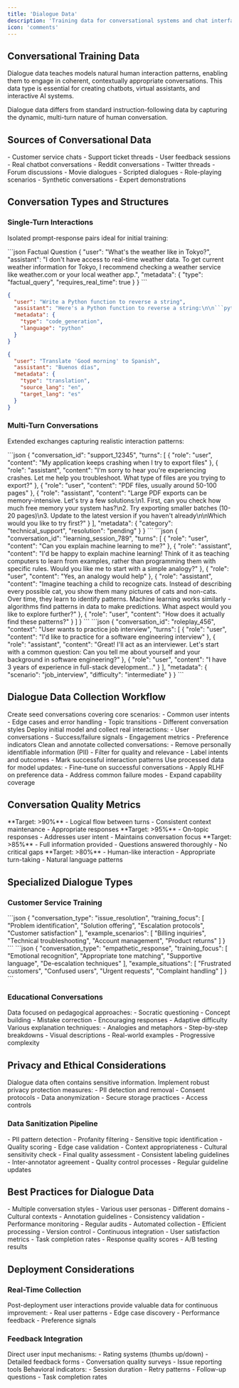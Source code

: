 ```yaml
---
title: 'Dialogue Data'
description: 'Training data for conversational systems and chat interfaces'
icon: 'comments'
---
```


## Conversational Training Data

Dialogue data teaches models natural human interaction patterns, enabling them to engage in coherent, contextually appropriate conversations. This data type is essential for creating chatbots, virtual assistants, and interactive AI systems.

<Note>
Dialogue data differs from standard instruction-following data by capturing the dynamic, multi-turn nature of human conversation.
</Note>

## Sources of Conversational Data

<CardGroup cols={3}>
<Card title="Live Interactions" icon="users">
  - Customer service chats
  - Support ticket threads
  - User feedback sessions
  - Real chatbot conversations
</Card>

<Card title="Public Datasets" icon="database">
  - Reddit conversations
  - Twitter threads
  - Forum discussions
  - Movie dialogues
</Card>

<Card title="Custom Creation" icon="pen">
  - Scripted dialogues
  - Role-playing scenarios
  - Synthetic conversations
  - Expert demonstrations
</Card>
</CardGroup>

## Conversation Types and Structures

### Single-Turn Interactions

Isolated prompt-response pairs ideal for initial training:

<CodeGroup>
```json Factual Question
{
  "user": "What's the weather like in Tokyo?",
  "assistant": "I don't have access to real-time weather data. To get current weather information for Tokyo, I recommend checking a weather service like weather.com or your local weather app.",
  "metadata": {
    "type": "factual_query",
    "requires_real_time": true
  }
}
```

```json Coding Help
{
  "user": "Write a Python function to reverse a string",
  "assistant": "Here's a Python function to reverse a string:\n\n```python\ndef reverse_string(s):\n    return s[::-1]\n\n# Example usage:\nprint(reverse_string('hello'))  # Output: 'olleh'\n```",
  "metadata": {
    "type": "code_generation",
    "language": "python"
  }
}
```

```json Translation
{
  "user": "Translate 'Good morning' to Spanish",
  "assistant": "Buenos días",
  "metadata": {
    "type": "translation",
    "source_lang": "en",
    "target_lang": "es"
  }
}
```
</CodeGroup>

### Multi-Turn Conversations

Extended exchanges capturing realistic interaction patterns:

<Tabs>
<Tab title="Support Conversation">
```json
{
  "conversation_id": "support_12345",
  "turns": [
    {
      "role": "user",
      "content": "My application keeps crashing when I try to export files"
    },
    {
      "role": "assistant",
      "content": "I'm sorry to hear you're experiencing crashes. Let me help you troubleshoot. What type of files are you trying to export?"
    },
    {
      "role": "user",
      "content": "PDF files, usually around 50-100 pages"
    },
    {
      "role": "assistant",
      "content": "Large PDF exports can be memory-intensive. Let's try a few solutions:\n1. First, can you check how much free memory your system has?\n2. Try exporting smaller batches (10-20 pages)\n3. Update to the latest version if you haven't already\n\nWhich would you like to try first?"
    }
  ],
  "metadata": {
    "category": "technical_support",
    "resolution": "pending"
  }
}
```
</Tab>

<Tab title="Educational Dialogue">
```json
{
  "conversation_id": "learning_session_789",
  "turns": [
    {
      "role": "user",
      "content": "Can you explain machine learning to me?"
    },
    {
      "role": "assistant",
      "content": "I'd be happy to explain machine learning! Think of it as teaching computers to learn from examples, rather than programming them with specific rules. Would you like me to start with a simple analogy?"
    },
    {
      "role": "user",
      "content": "Yes, an analogy would help"
    },
    {
      "role": "assistant",
      "content": "Imagine teaching a child to recognize cats. Instead of describing every possible cat, you show them many pictures of cats and non-cats. Over time, they learn to identify patterns. Machine learning works similarly - algorithms find patterns in data to make predictions. What aspect would you like to explore further?"
    },
    {
      "role": "user",
      "content": "How does it actually find these patterns?"
    }
  ]
}
```
</Tab>

<Tab title="Role-Based Dialogue">
```json
{
  "conversation_id": "roleplay_456",
  "context": "User wants to practice job interview",
  "turns": [
    {
      "role": "user",
      "content": "I'd like to practice for a software engineering interview"
    },
    {
      "role": "assistant",
      "content": "Great! I'll act as an interviewer. Let's start with a common question: Can you tell me about yourself and your background in software engineering?"
    },
    {
      "role": "user",
      "content": "I have 3 years of experience in full-stack development..."
    }
  ],
  "metadata": {
    "scenario": "job_interview",
    "difficulty": "intermediate"
  }
}
```
</Tab>
</Tabs>

## Dialogue Data Collection Workflow

<Steps>
<Step title="Initial Dataset Creation">
Create seed conversations covering core scenarios:
- Common user intents
- Edge cases and error handling
- Topic transitions
- Different conversation styles
</Step>

<Step title="Deployment and Collection">
Deploy initial model and collect real interactions:
- User conversations
- Success/failure signals
- Engagement metrics
- Preference indicators
</Step>

<Step title="Data Processing and Annotation">
Clean and annotate collected conversations:
- Remove personally identifiable information (PII)
- Filter for quality and relevance
- Label intents and outcomes
- Mark successful interaction patterns
</Step>

<Step title="Iterative Improvement">
Use processed data for model updates:
- Fine-tune on successful conversations
- Apply RLHF on preference data
- Address common failure modes
- Expand capability coverage
</Step>
</Steps>

## Conversation Quality Metrics

<CardGroup cols={2}>
<Card title="Coherence" icon="link">
  **Target: >90%**
  - Logical flow between turns
  - Consistent context maintenance
  - Appropriate responses
</Card>

<Card title="Relevance" icon="target">
  **Target: >95%**
  - On-topic responses
  - Addresses user intent
  - Maintains conversation focus
</Card>

<Card title="Completeness" icon="check-circle">
  **Target: >85%**
  - Full information provided
  - Questions answered thoroughly
  - No critical gaps
</Card>

<Card title="Natural Flow" icon="water">
  **Target: >80%**
  - Human-like interaction
  - Appropriate turn-taking
  - Natural language patterns
</Card>
</CardGroup>

## Specialized Dialogue Types

### Customer Service Training

<AccordionGroup>
<Accordion title="Issue Resolution">
```json
{
  "conversation_type": "issue_resolution",
  "training_focus": [
    "Problem identification",
    "Solution offering",
    "Escalation protocols",
    "Customer satisfaction"
  ],
  "example_scenarios": [
    "Billing inquiries",
    "Technical troubleshooting",
    "Account management",
    "Product returns"
  ]
}
```
</Accordion>

<Accordion title="Empathy Training">
```json
{
  "conversation_type": "empathetic_response",
  "training_focus": [
    "Emotional recognition",
    "Appropriate tone matching",
    "Supportive language",
    "De-escalation techniques"
  ],
  "example_situations": [
    "Frustrated customers",
    "Confused users",
    "Urgent requests",
    "Complaint handling"
  ]
}
```
</Accordion>
</AccordionGroup>

### Educational Conversations

<Tabs>
<Tab title="Tutoring Style">
Data focused on pedagogical approaches:
- Socratic questioning
- Concept building
- Mistake correction
- Encouraging responses
- Adaptive difficulty
</Tab>

<Tab title="Explanation Patterns">
Various explanation techniques:
- Analogies and metaphors
- Step-by-step breakdowns
- Visual descriptions
- Real-world examples
- Progressive complexity
</Tab>
</Tabs>

## Privacy and Ethical Considerations

<Warning>
Dialogue data often contains sensitive information. Implement robust privacy protection measures:
- PII detection and removal
- Consent protocols
- Data anonymization
- Secure storage practices
- Access controls
</Warning>

### Data Sanitization Pipeline

<Steps>
<Step title="Automated Screening">
- PII pattern detection
- Profanity filtering
- Sensitive topic identification
- Quality scoring
</Step>

<Step title="Human Review">
- Edge case validation
- Context appropriateness
- Cultural sensitivity check
- Final quality assessment
</Step>

<Step title="Annotation Standards">
- Consistent labeling guidelines
- Inter-annotator agreement
- Quality control processes
- Regular guideline updates
</Step>
</Steps>

## Best Practices for Dialogue Data

<CardGroup cols={2}>
<Card title="Diversity" icon="globe">
  - Multiple conversation styles
  - Various user personas
  - Different domains
  - Cultural contexts
</Card>

<Card title="Quality Control" icon="shield-check">
  - Annotation guidelines
  - Consistency validation
  - Performance monitoring
  - Regular audits
</Card>

<Card title="Scalability" icon="chart-line">
  - Automated collection
  - Efficient processing
  - Version control
  - Continuous integration
</Card>

<Card title="Evaluation" icon="clipboard-check">
  - User satisfaction metrics
  - Task completion rates
  - Response quality scores
  - A/B testing results
</Card>
</CardGroup>

## Deployment Considerations

### Real-Time Collection

<Info>
Post-deployment user interactions provide valuable data for continuous improvement:
- Real user patterns
- Edge case discovery
- Performance feedback
- Preference signals
</Info>

### Feedback Integration

<Accordion title="Explicit Feedback">
Direct user input mechanisms:
- Rating systems (thumbs up/down)
- Detailed feedback forms
- Conversation quality surveys
- Issue reporting tools
</Accordion>

<Accordion title="Implicit Signals">
Behavioral indicators:
- Session duration
- Retry patterns
- Follow-up questions
- Task completion rates
</Accordion> 